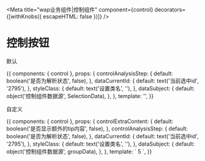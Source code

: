 
<Meta title="wap业务组件|控制组件" component={control} decorators={[withKnobs({ escapeHTML: false })]} />

# 控制按钮

<Props of={control} />

默认

<Preview>
  <Story name="默认">
    {{
      components: { control },
      props: {
        controlAnalysisStep: {
          default: boolean('是否为解析状态', false),
        },
        dataCurrentId: {
          default: text('当前选中id', '2795'),
        },
        styleClass: {
          default: text('设置类名', ''),
        },
        dataSubject: {
          default: object('控制组件数据源', SelectionData),
        },
      },
      template:
        '<control :dataSubject="dataSubject" :controlAnalysisStep="controlAnalysisStep" :dataCurrentId="dataCurrentId" :styleClass="styleClass"></control>',
    }}
  </Story>
</Preview>

自定义

<Preview>
  <Story name="自定义">
    {{
      components: { control },
      props: {
        controlExtraContent: {
          default: boolean('是否显示额外的tip内容', false),
        },
        controlAnalysisStep: {
          default: boolean('是否为解析状态', false),
        },
        dataCurrentId: {
          default: text('当前选中id', '2795'),
        },
        styleClass: {
          default: text('设置类名', ''),
        },
        dataSubject: {
          default: object('控制组件数据源', groupData),
        },
      },
      template: `<control :dataSubject="dataSubject" :controlAnalysisStep="controlAnalysisStep" :dataCurrentId="dataCurrentId" :styleClass="styleClass" :controlExtraContent="controlExtraContent">
        5
      </control>`,
    }}
  </Story>
</Preview>
